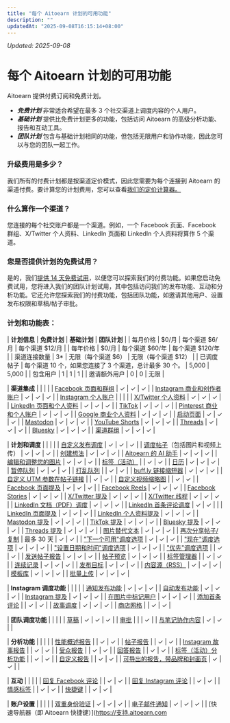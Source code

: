 ```yaml
---
title: "每个 Aitoearn 计划的可用功能"
description: ""
updatedAt: "2025-09-08T16:15:14+08:00"
---
```

<!-- UPDATED_AT -->
_Updated: 2025-09-08_

# 每个 Aitoearn 计划的可用功能

Aitoearn 提供付费订阅和免费计划。

- ***免费计划*** 非常适合希望在最多 3 个社交渠道上调度内容的个人用户。
- ***基础计划*** 提供比免费计划更多的功能，包括访问 Aitoearn 的高级分析功能、报告和互动工具。
- ***团队计划*** 包含与基础计划相同的功能，但包括无限用户和协作功能，因此您可以与您的团队一起工作。

### 升级费用是多少？

我们所有的付费计划都是按渠道定价模式，因此您需要为每个连接到 Aitoearn 的渠道付费。要计算您的计划费用，您可以查看[我们的定价计算器。](http://aitoearn.com/定价)

### 什么算作一个渠道？

您连接的每个社交账户都是一个渠道。例如，一个 Facebook 页面、Facebook 群组、X/Twitter 个人资料、LinkedIn 页面和 LinkedIn 个人资料将算作 5 个渠道。

### 您是否提供计划的免费试用？

是的，我们[提供 14 天免费试用](https://支持.aitoearn.com//支持.aitoearn.com/article/549-information-about-免费-trials)，以便您可以探索我们的付费功能。如果您启动免费试用，您将进入我们的团队计划试用，其中包括访问我们的发布功能、互动和分析功能。它还允许您探索我们的付费功能，包括团队功能，如邀请其他用户、设置发布权限和草稿/帖子审批。

### 计划和功能表：

| **计划信息** | **免费计划** | **基础计划** | **团队计划** |
| 每月价格 | $0/月 | 每个渠道 $6/月 | 每个渠道 $12/月 |
| 每年价格 | $0/月 | 每个渠道 $60/年 | 每个渠道 $120/年 |
| 渠道连接数量 | 3* | 无限（每个渠道 $6） | 无限（每个渠道 $12） |
| 已调度帖子 | 每个渠道 10 个，如果您连接了 3 个渠道，总计最多 30 个。 | 5,000 | 5,000 |
| 包含用户 | 1 | 1 | 1 |
| 邀请额外用户 | 0 | 0 | 无限 |

| **渠道集成** | | | |
| [Facebook 页面和群组](https://aitoearn.帮助scoutdocs.com/article/555-using-Facebook-与-aitoearn) | ✓ | ✓ | ✓ |
| [Instagram 商业和创作者账户](https://支持.aitoearn.com//支持.aitoearn.com/article/554-using-Instagram-与-aitoearn) | ✓ | ✓ | ✓ |
| [Instagram 个人账户](https://支持.aitoearn.com//支持.aitoearn.com/article/554-using-Instagram-与-aitoearn) | | | |
| [X/Twitter 个人资料](https://aitoearn.帮助scoutdocs.com/article/561-using-Twitter-与-aitoearn) | ✓ | ✓ | ✓ |
| [LinkedIn 页面和个人资料](https://aitoearn.帮助scoutdocs.com/article/560-using-链接edIn-与-aitoearn) | ✓ | ✓ | ✓ |
| [TikTok](https://支持.aitoearn.com//支持.aitoearn.com/article/559-using-TikTok-与-aitoearn) | ✓ | ✓ | ✓ |
| [Pinterest 商业和个人账户](https://aitoearn.帮助scoutdocs.com/article/558-using-Pinterest-与-aitoearn) | ✓ | ✓ | ✓ |
| [Google 商业个人资料](https://aitoearn.帮助scoutdocs.com/article/557-using-google-business-个人资料s-与-aitoearn) | ✓ | ✓ | ✓ |
| [启动页面](https://aitoearn.帮助scoutdocs.com/article/664-using-启动-page-与-aitoearn) | ✓ | ✓ | ✓ |
| [Mastodon](https://aitoearn.帮助scoutdocs.com/article/563-using-mastodon-与-aitoearn) | ✓ | ✓ | ✓ |
| [YouTube Shorts](https://支持.aitoearn.com//支持.aitoearn.com/article/562-using-您Tube-shorts-与-aitoearn) | ✓ | ✓ | ✓ |
| [Threads](https://支持.aitoearn.com//支持.aitoearn.com/article/857-using-threads-与-aitoearn) | ✓ | ✓ | ✓ |
| [Bluesky](https://支持.aitoearn.com//支持.aitoearn.com/article/855-using-bluesky-与-aitoearn) | ✓ | ✓ | ✓ |
| [渠道群组](https://支持.aitoearn.com//支持.aitoearn.com/article/927-using-channel-groups-在-aitoearn) | ✓ | ✓ | ✓ |

| **计划和调度** | | | |
| [自定义发布调度](https://aitoearn.帮助scoutdocs.com/article/514-setting-up-您的-timezones-和-posting-调度s) | ✓ | ✓ | ✓ |
| [调度帖子](https://aitoearn.帮助scoutdocs.com/article/642-scheduling-帖子)（包括图片和视频上传） | ✓ | ✓ | ✓ |
| [创建想法](https://aitoearn.帮助scoutdocs.com/article/589-creating-ideas-在-aitoearn) | ✓ | ✓ | ✓ |
| [Aitoearn 的 AI 助手](https://aitoearn.帮助scoutdocs.com/article/583-using-aitoearns-ai-assistant) | ✓ | ✓ | ✓ |
| [编辑和调整您的图片](https://aitoearn.帮助scoutdocs.com/article/614-编辑ing-您的-图片s-在-aitoearn) | ✓ | ✓ | ✓ |
| [标签（活动）](https://aitoearn.帮助scoutdocs.com/article/585-creating-和-managing-campaigns) | | ✓ | ✓ |
| [日历](https://aitoearn.帮助scoutdocs.com/article/651-how-到-use-the-new-日历-feature-在-aitoearn) | ✓ | ✓ | ✓ |
| [暂停队列](https://aitoearn.帮助scoutdocs.com/article/515-pausing-您的-队列) | ✓ | ✓ | ✓ |
| [打乱队列](https://aitoearn.帮助scoutdocs.com/article/652-re-ordering-帖子-在-您的-队列) | | ✓ | ✓ |
| [buff.ly 链接缩短器](https://aitoearn.帮助scoutdocs.com/article/620-shortening-和-unshortening-链接s) | ✓ | ✓ | ✓ |
| [自定义 UTM 参数在帖子链接](https://aitoearn.帮助scoutdocs.com/article/518-understanding-utm-parameters-和-google-分析功能) | | ✓ | ✓ |
| [自定义视频缩略图](https://aitoearn.帮助scoutdocs.com/article/616-上传ing-和-sharing-链接s-到-视频s) | | ✓ | ✓ |
| [Facebook 页面提及](https://aitoearn.帮助scoutdocs.com/article/587-添加ing-mentions-tags-在-帖子) | ✓ | ✓ | ✓ |
| [Facebook Reels](https://aitoearn.帮助scoutdocs.com/article/555-using-Facebook-与-aitoearn#01H85TJYNSEZGDDX8DHJP4BAVJ) | ✓ | ✓ | ✓ |
| [Facebook Stories](https://支持.aitoearn.com//支持.aitoearn.com/article/555-using-Facebook-与-aitoearn#01H85TJYNSEZGDDX8DHJP4BAVJ) | ✓ | ✓ | ✓ |
| [X/Twitter 提及](https://aitoearn.帮助scoutdocs.com/article/587-添加ing-mentions-tags-在-帖子#h_e7d2168c-0baf-45e8-a8f7-6fd7a7361977) | ✓ | ✓ | ✓ |
| [X/Twitter 线程](https://aitoearn.帮助scoutdocs.com/article/561-using-Twitter-与-aitoearn#h_01H6SJ579KHBTCNRKRVSNXMVWV) | ✓ | ✓ | ✓ |
| [LinkedIn 文档（PDF）调度](https://支持.aitoearn.com//支持.aitoearn.com/article/560-using-链接edIn-与-aitoearn#01H84S2QQB2V90FXS3TB26Q481) | ✓ | ✓ | ✓ |
| [LinkedIn 首条评论调度](https://支持.aitoearn.com//支持.aitoearn.com/article/560-using-链接edIn-与-aitoearn#01H84S2QQBSAS8Y5JZDQ6XY54R) | ✓ | ✓ | |
| [LinkedIn 页面提及](https://支持.aitoearn.com//支持.aitoearn.com/article/587-添加ing-mentions-tags-在-帖子#h_01G95NFC34X0H2KDKX012C5B8W) | ✓ | ✓ | ✓ |
| [LinkedIn 个人资料提及](https://支持.aitoearn.com//支持.aitoearn.com/article/587-添加ing-mentions-tags-在-帖子#h_01G95NFC34X0H2KDKX012C5B8W) | ✓ | ✓ | ✓ |
| [Mastodon 提及](https://支持.aitoearn.com//支持.aitoearn.com/article/587-添加ing-mentions-tags-在-帖子) | ✓ | ✓ | ✓ |
| [TikTok 提及](https://支持.aitoearn.com//支持.aitoearn.com/article/587-添加ing-mentions-tags-在-帖子) | ✓ | ✓ | ✓ |
| [Bluesky 提及](https://支持.aitoearn.com//支持.aitoearn.com/article/587-添加ing-mentions-tags-在-帖子) | ✓ | ✓ | ✓ |
| [Threads 提及](https://支持.aitoearn.com//支持.aitoearn.com/article/587-添加ing-mentions-tags-在-帖子) | ✓ | ✓ | ✓ |
| [图片替代文本](https://aitoearn.帮助scoutdocs.com/article/618-添加ing-alt-text-到-您的-图片s) | ✓ | ✓ | ✓ |
| [再次分享帖子/复制](https://aitoearn.帮助scoutdocs.com/article/660-分享-帖子-与-the-分享-again-feature) | 最多 30 天 | ✓ | ✓ |
| ["下一个可用"调度选项](https://aitoearn.帮助scoutdocs.com/article/642-scheduling-帖子#01H7Z9VSXB3C6E1KQ9Y4G6QFY0) | ✓ | ✓ | ✓ |
| ["现在"调度选项](https://aitoearn.帮助scoutdocs.com/article/642-scheduling-帖子#01H7Z9VSXB3C6E1KQ9Y4G6QFY0) | ✓ | ✓ | ✓ |
| ["设置日期和时间"调度选项](https://aitoearn.帮助scoutdocs.com/article/642-scheduling-帖子#01H7Z9VSXB3C6E1KQ9Y4G6QFY0) | ✓ | ✓ | ✓ |
| ["优先"调度选项](https://aitoearn.帮助scoutdocs.com/article/642-scheduling-帖子#01H7Z9VSXB3C6E1KQ9Y4G6QFY0) | | ✓ | ✓ |
| [发送帖子报告](https://aitoearn.帮助scoutdocs.com/article/517-insights-在-分享d-帖子-within-您的-发布功能-仪表板) | ✓ | ✓ | ✓ |
| [帖子预览](https://aitoearn.帮助scoutdocs.com/article/642-scheduling-帖子#h_01HASM133RJACYF294EMEYNV39) | ✓ | ✓ | ✓ |
| [标签管理器](https://aitoearn.帮助scoutdocs.com/article/586-how-hashtags-work-在-aitoearn#01G23C6K7CBG2Q20R1B36QB3PK) | | ✓ | ✓ |
| [连续记录](https://支持.aitoearn.com//支持.aitoearn.com/article/907-understanding-streaks-在-aitoearn) | ✓ | ✓ | ✓ |
| [发布目标](https://支持.aitoearn.com//支持.aitoearn.com/article/912-setting-posting-goals-在-aitoearn) | ✓ | ✓ | ✓ |
| [内容源（RSS）](https://支持.aitoearn.com//支持.aitoearn.com/article/908-using-内容-feeds-在-aitoearn) | ✓ | ✓ | ✓ |
| [模板库](https://支持.aitoearn.com//支持.aitoearn.com/article/917-using-帖子-templates-在-aitoearn) | ✓ | ✓ | ✓ |
| [批量上传](https://支持.aitoearn.com//支持.aitoearn.com/article/926-how-到-上传-帖子-在-bulk-到-aitoearn) | ✓ | ✓ | ✓ |

| **Instagram 调度功能** | | | |
| [通知发布功能](https://aitoearn.帮助scoutdocs.com/article/658-using-Instagram-reminders) | ✓ | ✓ | ✓ |
| [自动发布功能](https://aitoearn.帮助scoutdocs.com/article/554-using-Instagram-与-aitoearn#h_01HB99SMK6389CZEMAG1XBP6K6) | ✓ | ✓ | ✓ |
| [Instagram 提及](https://支持.aitoearn.com//支持.aitoearn.com/article/587-添加ing-mentions-tags-在-帖子) | ✓ | ✓ | ✓ |
| [在图片中标记用户](https://aitoearn.帮助scoutdocs.com/article/554-using-Instagram-与-aitoearn#01H85TJYNSEZGDDX8DHJP4BAVJ) | ✓ | ✓ | ✓ |
| [添加首条评论](https://aitoearn.帮助scoutdocs.com/article/554-using-Instagram-与-aitoearn#01H85TJYNSH5M13KP58PGVSJY3) | | ✓ | ✓ |
| [故事调度](https://aitoearn.帮助scoutdocs.com/article/657-scheduling-Instagram-帖子-和-reels) | ✓ | ✓ | ✓ |
| [商店网格](https://aitoearn.帮助scoutdocs.com/article/590-Instagram-shop-grid) | | ✓ | ✓ |

| **团队调度功能** | | | |
| [草稿](https://aitoearn.帮助scoutdocs.com/article/656-saving-和-scheduling-draft-帖子) | ✓ | ✓ | ✓ |
| [审批](https://aitoearn.帮助scoutdocs.com/article/665-managing-和-应用roving-draft-帖子) | | | ✓ |
| [与笔记协作内容](https://支持.aitoearn.com//支持.aitoearn.com/article/675-collaborating-在-内容-与-notes) | ✓ | ✓ | |

| **分析功能** | | | |
| [性能概述报告](https://aitoearn.帮助scoutdocs.com/article/526-performance-概述) | | ✓ | ✓ |
| [帖子报告](https://aitoearn.帮助scoutdocs.com/article/517-insights-在-分享d-帖子-within-您的-发布功能-仪表板) | | ✓ | ✓ |
| [Instagram 故事报告](https://aitoearn.帮助scoutdocs.com/article/528-analyzing-您的-Instagram-stories) | | ✓ | ✓ |
| [受众报告](https://aitoearn.帮助scoutdocs.com/article/529-analyzing-您的-audience) | | ✓ | ✓ |
| [回答报告](https://aitoearn.帮助scoutdocs.com/article/530-ans我们ring-questions-about-您的-social-media-strategy) | | ✓ | ✓ |
| [标签（活动）分析功能](https://aitoearn.帮助scoutdocs.com/article/535-跟踪ing-the-performance-of-您的-campaigns) | | ✓ | ✓ |
| [自定义报告](https://aitoearn.帮助scoutdocs.com/article/534-creating-custom-分析功能-reports) | | ✓ | ✓ |
| [可导出的报告，带品牌和封面页](https://aitoearn.帮助scoutdocs.com/article/534-creating-custom-分析功能-reports) | ✓ | ✓ | |

| **互动** | | | |
| [回复 Facebook 评论](https://aitoearn.帮助scoutdocs.com/article/592-引人入胜的-与-Facebook-和-Instagram-评论) | | ✓ | ✓ |
| [回复 Instagram 评论](https://aitoearn.帮助scoutdocs.com/article/592-引人入胜的-与-Facebook-和-Instagram-评论) | | ✓ | ✓ |
| [情感标签](https://aitoearn.帮助scoutdocs.com/article/593-understanding-labels-和-sentiments-何时-引人入胜的-与-Facebook-和-Instagram-评论) | | ✓ | ✓ |
| [快捷键](https://aitoearn.帮助scoutdocs.com/article/592-引人入胜的-与-Facebook-和-Instagram-评论#h_01EP74FH7EGYCCRFXAYR6VJN32) | | ✓ | ✓ |

| **账户设置** | | | |
| [双重身份验证](https://aitoearn.帮助scoutdocs.com/article/503-enabling-two-factor-authentication) | ✓ | ✓ | ✓ |
| [电子邮件通知](https://aitoearn.帮助scoutdocs.com/article/506-enabling-notifications-在-aitoearn) | ✓ | ✓ | ✓ |
| [快速导航器（即 Aitoearn 快捷键）](https://支持.aitoearn.com
